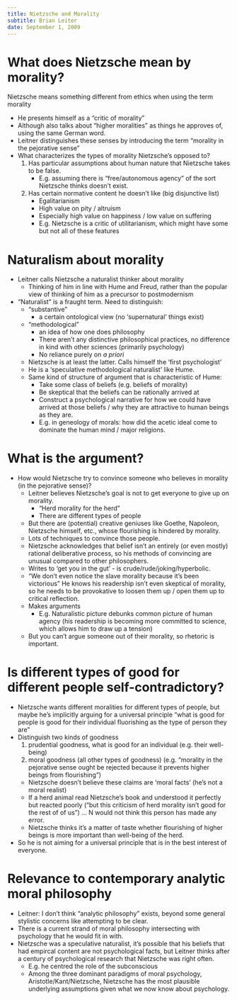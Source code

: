 ```yaml
---
title: Nietzsche and Morality
subtitle: Brian Leiter
date: September 1, 2009
---
```


# What does Nietzsche mean by morality?

Nietzsche means something different from ethics when using the term morality

- He presents himself as a "critic of morality"
- Although also talks about "higher moralities" as things he approves of, using the same German word.
- Leitner distinguishes these senses by introducing the term "morality in the pejorative sense"
- What characterizes the types of morality Nietzsche's opposed to?
    1. Has particular assumptions about human nature that Nietzsche takes to be false.
        - E.g. assuming there is "free/autonomous agency" of the sort Nietzsche thinks doesn't exist.
    2. Has certain normative content he doesn't like (big disjunctive list)
        - Egalitarianism
        - High value on pity / altruism
        - Especially high value on happiness / low value on suffering
        - E.g. Nietzsche is a critic of utilitarianism, which might have some but not all of these features

# Naturalism about morality
- Leitner calls Nietzsche a naturalist thinker about morality
    - Thinking of him in line with Hume and Freud, rather than the popular view of thinking of him as a precursor to postmodernism
- "Naturalist" is a fraught term. Need to distinguish:
    - "substantive"
        - a certain ontological view (no 'supernatural' things exist)
    - "methodological"
        - an idea of how one does philosophy
        - There aren't any distinctive philosophical practices, no difference in kind with other sciences (primarily psychology)
        - No reliance purely on *a priori*
    - Nietzsche is at least the latter. Calls himself the 'first psychologist'
    - He is a 'speculative methodological naturalist' like Hume.
    - Same kind of structure of argument that is characteristic of Hume:
        - Take some class of beliefs (e.g. beliefs of morality)
        - Be skeptical that the beliefs can be rationally arrived at
        - Construct a psychological narrative for how we could have arrived at those beliefs / why they are attractive to human beings as they are.
        - E.g. in geneology of morals: how did the acetic ideal come to dominate the human mind / major religions.

# What is the argument?
- How would Nietzsche try to convince someone who believes in morality (in the pejorative sense)?
  - Leitner believes Nietzsche's goal is not to get everyone to give up on morality.
    - "Herd morality for the herd"
    - There are different types of people
  - But there are (potential) creative geniuses like Goethe, Napoleon, Nietzsche himself, etc., whose flourishing is hindered by morality.
  - Lots of techniques to convince those people.
  - Nietzsche acknowledges that belief isn't an entirely (or even mostly) rational deliberative process, so his methods of convincing are unusual compared to other philosophers.
  - Writes to 'get you in the gut' - is crude/rude/joking/hyperbolic.
  - "We don't even notice the slave morality because it's been victorious" He knows his readership isn't even skeptical of morality, so he needs to be provokative to loosen them up / open them up to critical reflection.
  - Makes arguments
    - E.g. Naturalistic picture debunks common picture of human agency (his readership is becoming more committed to science, which allows him to draw up a tension)
  - But you can't argue someone out of their morality, so rhetoric is important.


# Is different types of good for different people self-contradictory?
  - Nietzsche wants different moralities for different types of people, but maybe he's implicitly arguing for a universal principle "what is good for people is good for their individual fluorishing as the type of person they are"
  - Distinguish two kinds of goodness
    1. prudential goodness, what is good for an individual (e.g. their well-being)
    2. moral goodness (all other types of goodness) (e.g. "morality in the pejorative sense ought be rejected because it prevents higher beings from flourishing")
      - Nietzsche doesn't believe these claims are 'moral facts' (he's not a moral realist)
      - If a herd animal read Nietzsche's book and understood it perfectly but reacted poorly ("but this criticism of herd morality isn't good for the rest of of us") ... N would not think this person has made any error.
      - Nietzsche thinks it's a matter of taste whether flourishing of higher beings is more important than well-being of the herd.
  - So he is not aiming for a universal principle that is in the best interest of everyone.

# Relevance to contemporary analytic moral philosophy
-  Leitner: I don't think "analytic philosophy" exists, beyond some general stylistic concerns like attempting to be clear.
- There is a current strand of moral philosophy intersecting with psychology that he would fit in with.
- Nietzsche was a speculative naturalist, it's possible that his beliefs that had empircal content are not psychological facts, but Leitner thinks after a century of psychological research that Nietzsche was right often.
  - E.g. he centred the role of the subconscious
  - Among the three dominant paradigms of moral psychology, Aristotle/Kant/Nietzsche, Nietzsche has the most plausible underlying assumptions given what we now know about psychology.